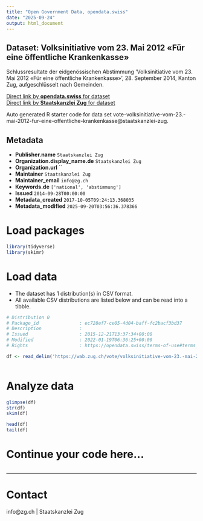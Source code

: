 ```yaml
---
title: "Open Government Data, opendata.swiss"
date: "2025-09-24"
output: html_document
---
```


## Dataset: Volksinitiative vom 23. Mai 2012 «Für eine öffentliche Krankenkasse»

Schlussresultate der eidgenössischen Abstimmung 'Volksinitiative vom 23. Mai 2012 «Für eine öffentliche Krankenkasse»', 28. September 2014, Kanton Zug, aufgeschlüsselt nach Gemeinden.

[Direct link by **opendata.swiss** for dataset](https://opendata.swiss/de/dataset/volksinitiative-vom-23-mai-2012-fur-eine-offentliche-krankenkasse)<br>
[Direct link by **Staatskanzlei Zug** for dataset](https://wab.zug.ch/vote/volksinitiative-vom-23.-mai-2012-fur-eine-offentliche-krankenkasse/data)

Auto generated R starter code for data set vote-volksinitiative-vom-23.-mai-2012-fur-eine-offentliche-krankenkasse@staatskanzlei-zug.

## Metadata

- **Publisher.name** `Staatskanzlei Zug`
- **Organization.display_name.de** `Staatskanzlei Zug`
- **Organization.url** ``
- **Maintainer** `Staatskanzlei Zug`
- **Maintainer_email** `info@zg.ch`
- **Keywords.de** `['national', 'abstimmung']`
- **Issued** `2014-09-28T00:00:00`
- **Metadata_created** `2017-10-05T09:24:13.368035`
- **Metadata_modified** `2025-09-20T03:56:36.378366`


# Load packages

```r

library(tidyverse)
library(skimr)

```

# Load data

-   The dataset has 1 distribution(s) in CSV format.
-   All available CSV distributions are listed below and can be read into a tibble.

```r

# Distribution 0
# Package_id               : ec728ef7-ce05-4d04-baff-fc2bacf3bd37
# Description              : 
# Issued                   : 2015-12-21T13:37:34+00:00
# Modified                 : 2022-01-19T06:36:25+00:00
# Rights                   : https://opendata.swiss/terms-of-use#terms_by

df <- read_delim('https://wab.zug.ch/vote/volksinitiative-vom-23.-mai-2012-fur-eine-offentliche-krankenkasse/data-csv')



```

# Analyze data

```r

glimpse(df)
str(df)
skim(df)

head(df)
tail(df)

```

# Continue your code here...

```r

```

------------------------------------------------------------------------

# Contact

info@zg.ch | Staatskanzlei Zug
